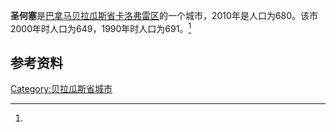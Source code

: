 {{Infobox settlement
|name                   = 圣何塞
|native_name            = 
|settlement_type        = [[市_(巴拿马)|市]]
|image_skyline          = 
|image_caption          = 
|image_alt              = 
|pushpin_map            =
|coordinates_display    = inline,title
|coordinates_region     = PA
|subdivision_type       = 国家
|subdivision_name       = {{flag|Panama}}
|subdivision_type1      = [[巴拿马行政区划|省份]]
|subdivision_name1      = [[贝拉瓜斯省|贝拉瓜斯省]]
|subdivision_type2      = [[区_(巴拿马)|区]]
|subdivision_name2      = [[卡洛弗雷区|卡洛弗雷区]]
|leader_title           = 
|leader_name            = 
|established_title      = 设立时间
|established_date       = 
|area_land_km2          = 36.3
|area_footnotes         = <ref name=inec>[http://www.contraloria.gob.pa/inec/archivos/P3601Cuadro11.xls {{Wayback|url=http://www.contraloria.gob.pa/inec/archivos/P3601Cuadro11.xls |date=20160304030354 }} "Cuadro 11 (Superficie, población y densidad de población en la República...)" [Table 11 (Area, population, and population density in the Republic...)<nowiki>]</nowiki>] (.xls). In {{cite web|title=Resultados Finales Básicos|trans-title=Basic Final Results|url=https://www.contraloria.gob.pa/inec/publicaciones/Publicaciones.aspx?ID_SUBCATEGORIA=59&ID_PUBLICACION=360&ID_IDIOMA=1&ID_CATEGORIA=13|publisher=[[National_Institute_of_Statistics_and_Census_of_Panama|National Institute of Statistics and Census of Panama]]|accessdate=May 26, 2015|language=es|archive-date=2015-07-10|archive-url=https://web.archive.org/web/20150710070123/http://www.contraloria.gob.pa/inec/Publicaciones/Publicaciones.aspx?ID_SUBCATEGORIA=59&ID_PUBLICACION=360&ID_IDIOMA=1&ID_CATEGORIA=13|dead-url=no}}</ref>
|population_as_of       = 2010
|population_total       = 680
|population_footnotes   = <ref name=inec/>
|population_density_km2 = 18.7
|population_note        = 人口密度数据由计算得出
|timezone1              = [[北美东部时区|东部时区]]
|utc_offset1            = −5
|latd                   = 
|latm                   = 
|lats                   = 
|latNS                  = 
|longd                  = 
|longm                  = 
|longs                  = 
|longEW                 = }}

'''圣何塞'''是[[巴拿马|巴拿马]][[贝拉瓜斯省|贝拉瓜斯省]][[卡洛弗雷区|卡洛弗雷区]]的一个城市，2010年是人口为680。该市2000年时人口为649，1990年时人口为691。<ref name=inec/>

==参考资料==
{{reflist}}

{{Veraguas Province}}

{{coord|8.5167|N|80.9500|W|display=title}}

[[Category:贝拉瓜斯省城市|Category:贝拉瓜斯省城市]]


{{Panama-geo-stub}}